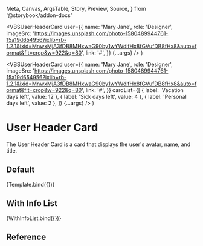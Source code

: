   Meta,
  Canvas,
  ArgsTable,
  Story,
  Preview,
  Source,
} from '@storybook/addon-docs'

<Meta
  title="Application UI/Cards/User Header Card"
  component={VBSUserHeaderCard}
/>

  <VBSUserHeaderCard
    user={{
      name: 'Mary Jane',
      role: 'Designer',
      imageSrc:
        'https://images.unsplash.com/photo-1580489944761-15a19d654956?ixlib=rb-1.2.1&ixid=MnwxMjA3fDB8MHxwaG90by1wYWdlfHx8fGVufDB8fHx8&auto=format&fit=crop&w=922&q=80',
      link: '#',
    }}
    {...args}
  />
)

  <VBSUserHeaderCard
    user={{
      name: 'Mary Jane',
      role: 'Designer',
      imageSrc:
        'https://images.unsplash.com/photo-1580489944761-15a19d654956?ixlib=rb-1.2.1&ixid=MnwxMjA3fDB8MHxwaG90by1wYWdlfHx8fGVufDB8fHx8&auto=format&fit=crop&w=922&q=80',
      link: '#',
    }}
    cardList={[
      { label: 'Vacation days left', value: 12 },
      { label: 'Sick days left', value: 4 },
      { label: 'Personal days left', value: 2 },
    ]}
    {...args}
  />
)

# User Header Card

The User Header Card is a card that displays the user's avatar, name, and title.

## Default

<Canvas>
  <Story name="Default">{Template.bind({})}</Story>
</Canvas>

## With Info List

<Canvas>
  <Story name="With Info List">{WithInfoList.bind({})}</Story>
</Canvas>

## Reference

<ArgsTable of={VBSUserHeaderCard} />
